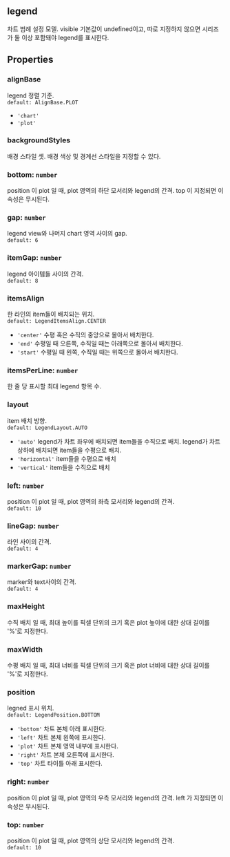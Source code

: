 ## legend
차트 범례 설정 모델.
visible 기본값이 undefined이고,
따로 지정하지 않으면 시리즈가 둘 이상 포함돼야 legend를 표시한다.
## Properties

### alignBase
legend 정렬 기준.  
`default: AlignBase.PLOT`  
- `'chart'` 
- `'plot'` 
### backgroundStyles
배경 스타일 셋.
배경 색상 및 경계선 스타일을 지정할 수 있다.  

### bottom: `number`
position 이  plot 일 때, plot 영역의 하단 모서리와 legend의 간격.
 top 이 지정되면 이 속성은 무시된다.  

### gap: `number`
legend view와 나머지 chart 영역 사이의 gap.  
`default: 6`  

### itemGap: `number`
legend 아이템들 사이의 간격.  
`default: 8`  

### itemsAlign
한 라인의 item들이 배치되는 위치.  
`default: LegendItemsAlign.CENTER`  
- `'center'` 수평 혹은 수직의 중앙으로 몰아서 배치한다.
- `'end'` 수평일 때 오른쪽, 수직일 때는 아래쪽으로 몰아서 배치한다.
- `'start'` 수평일 때 왼쪽, 수직일 때는 위쪽으로 몰아서 배치한다.
### itemsPerLine: `number`
한 줄 당 표시할 최대 legend 항목 수.  

### layout
item 배치 방향.  
`default: LegendLayout.AUTO`  
- `'auto'` legend가 차트 좌우에 배치되면 item들을 수직으로 배치.  legend가 차트 상하에 배치되면 item들을 수평으로 배치.
- `'horizontal'` item들을 수평으로 배치
- `'vertical'` item들을 수직으로 배치
### left: `number`
position 이  plot 일 때, plot 영역의 좌측 모서리와 legend의 간격.  
`default: 10`  

### lineGap: `number`
라인 사이의 간격.  
`default: 4`  

### markerGap: `number`
marker와 text사이의 간격.  
`default: 4`  

### maxHeight
수직  배치 일 때,
최대 높이를 픽셀 단위의 크기 혹은 plot 높이에 대한 상대 길이를 '%'로 지정한다.  

### maxWidth
수평  배치 일 때,
최대 너비를 픽셀 단위의 크기 혹은 plot 너비에 대한 상대 길이를 '%'로 지정한다.  

### position
legned 표시 위치.  
`default: LegendPosition.BOTTOM`  
- `'bottom'` 차트 본체 아래 표시한다.
- `'left'` 차트 본체 왼쪽에 표시한다.
- `'plot'` 차트 본체 영역 내부에 표시한다.
- `'right'` 차트 본체 오른쪽에 표시한다.
- `'top'` 차트 타이틀 아래 표시한다.
### right: `number`
position 이  plot 일 때, plot 영역의 우측 모서리와 legend의 간격.
 left 가 지정되면 이 속성은 무시된다.  

### top: `number`
position 이  plot 일 때, plot 영역의 상단 모서리와 legend의 간격.  
`default: 10`  
